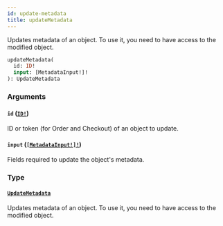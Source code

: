 ```yaml
---
id: update-metadata
title: updateMetadata
---
```


Updates metadata of an object. To use it, you need to have access to the modified object.

```graphql
updateMetadata(
  id: ID!
  input: [MetadataInput!]!
): UpdateMetadata

```

### Arguments

#### `id` ([`ID!`](../../../developer/api-reference/scalars/id))

ID or token (for Order and Checkout) of an object to update.

#### `input` ([`[MetadataInput!]!`](../../../developer/api-reference/inputs/metadata-input))

Fields required to update the object's metadata.

### Type

#### [`UpdateMetadata`](../../../developer/api-reference/objects/update-metadata)

Updates metadata of an object. To use it, you need to have access to the modified object.

